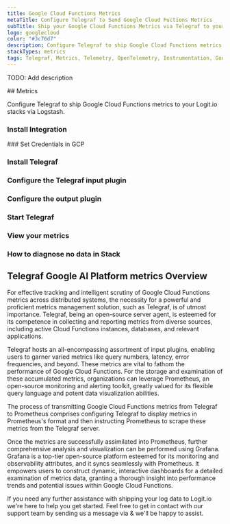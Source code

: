 ```yaml
---
title: Google Cloud Functions Metrics
metaTitle: Configure Telegraf to Send Google Cloud Fuctions Metrics
subTitle: Ship your Google Cloud Functions Metrics via Telegraf to your Logit.io Stack
logo: googlecloud
color: "#3c76d7"
description: Configure Telegraf to ship Google Cloud Functions metrics to Logit.io. Get started using our Telegraf Google Cloud Functions metrics example configuration.
stackTypes: metrics
tags: Telegraf, Metrics, Telemetry, OpenTelemetry, Instrumentation, Google Cloud Functions, Serverless Computing
---
```


TODO: Add description

<Steps>
  ## Metrics

  Configure Telegraf to ship Google Cloud Functions metrics to your Logit.io stacks via Logstash.
  
  ### Install Integration
  <InstallIntegration/>
  ### Set Credentials in GCP

  <SetGCPCredentials intro="Google Cloud Functions, a serverless execution environment in Google Cloud, allows developers to build and connect cloud services with code."/>
  
  ### Install Telegraf

  <InstallTelegraf />

  ### Configure the Telegraf input plugin

  <TelegrafStackDriverInput metric_type="cloudfunctions.googleapis.com"/>

  ### Configure the output plugin

  <TelegrafOutputPlugin />

  ### Start Telegraf

  <StartTelegraf />

  ### View your metrics
  <LaunchStack stackType="metrics" source="Google_Cloud_Functions_Metrics_via_Telegraf" utmMedium="metrics" utmCampaign="telegraf-GoogleCloudFunctions-metrics" />

  ### How to diagnose no data in Stack

  <DiagnoseNoData />
</Steps>

## Telegraf Google AI Platform metrics Overview

For effective tracking and intelligent scrutiny of Google Cloud Functions metrics across distributed systems, 
the necessity for a powerful and proficient metrics management solution, such as Telegraf, is of utmost importance. 
Telegraf, being an open-source server agent, is esteemed for its competence in collecting and reporting metrics 
from diverse sources, including active Cloud Functions instances, databases, and relevant applications.

Telegraf hosts an all-encompassing assortment of input plugins, enabling users to garner varied metrics 
like query numbers, latency, error frequencies, and beyond. These metrics are vital to fathom the 
performance of Google Cloud Functions. For the storage and examination of these accumulated metrics, 
organizations can leverage Prometheus, an open-source monitoring and alerting toolkit, greatly valued 
for its flexible query language and potent data visualization abilities.

The process of transmitting Google Cloud Functions metrics from Telegraf to Prometheus comprises configuring 
Telegraf to display metrics in Prometheus's format and then instructing Prometheus to scrape these metrics 
from the Telegraf server.

Once the metrics are successfully assimilated into Prometheus, further comprehensive analysis and 
visualization can be performed using Grafana. Grafana is a top-tier open-source platform esteemed 
for its monitoring and observability attributes, and it syncs seamlessly with Prometheus. It 
empowers users to construct dynamic, interactive dashboards for a detailed examination of metrics 
data, granting a thorough insight into performance trends and potential issues within Google Cloud Functions.

If you need any further assistance with shipping your log data to Logit.io we're here to help you get started. 
Feel free to get in contact with our support team by sending us a message via <IntercomButton text="live chat" /> & we'll be happy to assist.